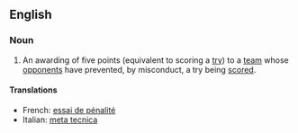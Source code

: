 ==English==

===Noun===
{{en-noun|sg=[[penalty]] [[try]]|pl=penalty tries}}

# {{rugby}} An awarding of five points (equivalent to scoring a [[try]]) to a [[team]] whose [[opponents]] have prevented, by misconduct, a try being [[scored]].

====Translations====
*French: [[essai de pénalité]] {{m}}
*Italian: [[meta tecnica]] {{f}}